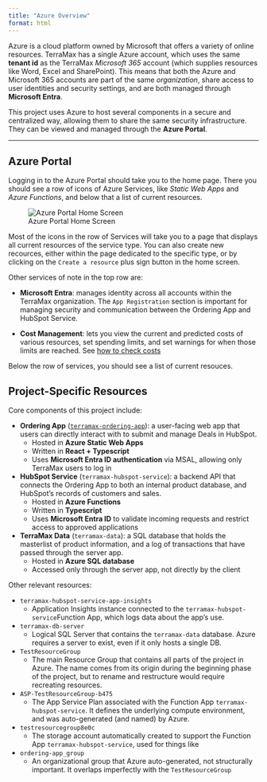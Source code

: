 ```yaml
---
title: "Azure Overview"
format: html
---
```


Azure is a cloud platform owned by Microsoft that offers a variety of online resources.  TerraMax has a single Azure account, which uses the same **tenant id** as the TerraMax *Microsoft 365* account (which supplies resources like Word, Excel and SharePoint).  This means that both the Azure and Microsoft 365 accounts are part of the same *organization*, share access to user identities and security settings, and are both managed through **Microsoft Entra**.

This project uses Azure to host several components in a secure and centralized way, allowing them to share the same security infrastructure.  They can be viewed and managed through the **Azure Portal**.

---

## Azure Portal {#portal}
Logging in to the Azure Portal should take you to the home page.  There you should see a row of icons of Azure Services, like *Static Web Apps* and *Azure Functions*, and below that a list of current resources.  

![Azure Portal Home Screen](../../images/azure-portal-home.jpg)

Most of the icons in the row of Services will take you to a page that displays all current resources of the service type.  You can also create new recources, either within the page dedicated to the specific type, or by clicking on the `Create a resource` plus sign button in the home screen.  

Other services of note in the top row are:

- **Microsoft Entra**: manages identity across all accounts within the TerraMax organization.  The `App Registration` section is important for managing security and communication between the Ordering App and HubSpot Service.

- **Cost Management**: lets you view the current and predicted costs of various resources, set spending limits, and set warnings for when those limits are reached. See [how to check costs](../../how-to/check-costs.html)

Below the row of services, you should see a list of current resouces.

## Project-Specific Resources

Core components of this project include:

- **Ordering App** ([`terramax-ordering-app`](ordering-app/ordering-app.html)): a user-facing web app that users can directly interact with to submit and manage Deals in HubSpot.  
    - Hosted in **Azure Static Web Apps**
    - Written in **React + Typescript**
    - Uses **Microsoft Entra ID authentication** via MSAL, allowing only TerraMax users to log in

- **HubSpot Service** (`terramax-hubspot-service`): a backend API that connects the Ordering App to both an internal product database, and HubSpot's records of customers and sales.
    - Hosted in **Azure Functions**
    - Written in **Typescript**
    - Uses **Microsoft Entra ID** to validate incoming requests and restrict access to approved applications

- **TerraMax Data** (`terramax-data`): a SQL database that holds the masterlist of product information, and a log of transactions that have passed through the server app.
    - Hosted in **Azure SQL database**
    - Accessed only through the server app, not directly by the client

Other relevant resources:

- `terramax-hubspot-service-app-insights`
    - Application Insights instance connected to the `terramax-hubspot-service`Function App, which logs data about the app's use.
- `terramax-db-server`
    - Logical SQL Server that contains the `terramax-data` database.  Azure requires a server to exist, even if it only hosts a single DB.
- `TestResourceGroup`
    - The main Resource Group that contains all parts of the project in Azure.  The name comes from its origin during the beginning phase of the project, but to rename and restructure would require recreating resources.
- `ASP-TestResourceGroup-b475`
    - The App Service Plan associated with the Function App `terramax-hubspot-service`.  It defines the underlying compute environment, and was auto-generated (and named) by Azure.
- `testresourcegroup8e0c`
    - The storage account automatically created to support the Function App `terramax-hubspot-service`, used for things like 
- `ordering-app_group`
    - An organizational group that Azure auto-generated, not structurally important.  It overlaps imperfectly with the `TestResourceGroup`
